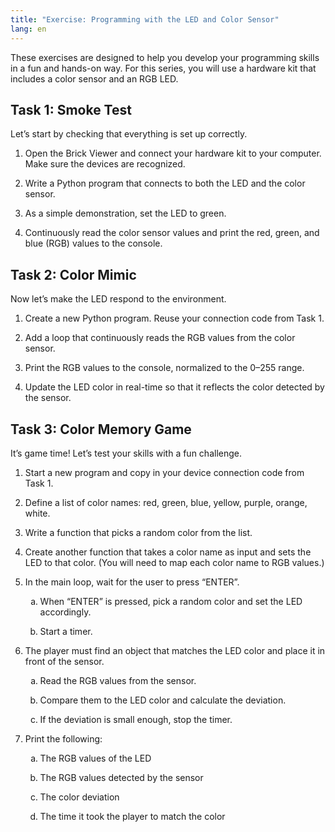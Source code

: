 ```yaml
---
title: "Exercise: Programming with the LED and Color Sensor"
lang: en
---
```


These exercises are designed to help you develop your programming skills in a fun and hands-on way. For this series, you will use a hardware kit that includes a color sensor and an RGB LED.

## Task 1: Smoke Test

Let’s start by checking that everything is set up correctly.

1.  Open the Brick Viewer and connect your hardware kit to your computer. Make sure the devices are recognized.

2.  Write a Python program that connects to both the LED and the color sensor.

3.  As a simple demonstration, set the LED to green.

4.  Continuously read the color sensor values and print the red, green, and blue (RGB) values to the console.

## Task 2: Color Mimic

Now let’s make the LED respond to the environment.

1.  Create a new Python program. Reuse your connection code from Task 1.

2.  Add a loop that continuously reads the RGB values from the color sensor.

3.  Print the RGB values to the console, normalized to the 0–255 range.

4.  Update the LED color in real-time so that it reflects the color detected by the sensor.

## Task 3: Color Memory Game

It’s game time! Let’s test your skills with a fun challenge.

1.  Start a new program and copy in your device connection code from Task 1.

2.  Define a list of color names: red, green, blue, yellow, purple, orange, white.

3.  Write a function that picks a random color from the list.

4.  Create another function that takes a color name as input and sets the LED to that color. (You will need to map each color name to RGB values.)

5.  In the main loop, wait for the user to press "ENTER".

    a.  When "ENTER" is pressed, pick a random color and set the LED accordingly.

    b.  Start a timer.

6.  The player must find an object that matches the LED color and place it in front of the sensor.

    a.  Read the RGB values from the sensor.

    b.  Compare them to the LED color and calculate the deviation.

    c.  If the deviation is small enough, stop the timer.

7.  Print the following:

    a.  The RGB values of the LED

    b.  The RGB values detected by the sensor

    c.  The color deviation

    d.  The time it took the player to match the color
